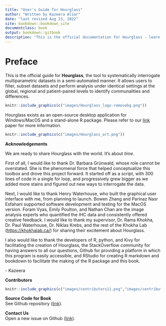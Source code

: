 ```yaml
--- 
title: "User's Guide for Hourglass"
author: "Written by Kazeera Aliar"
date: "last revised Aug 23, 2022"
site: bookdown::bookdown_site
documentclass: book
output: bookdown::gitbook
description: "This is the official documentation for Hourglass - learn how to install and utilize the tool."
---
```


# Preface

This is the official guide for **Hourglass**, the tool to systematically interrogate multiparametric datasets in a semi-automated manner. It allows users to filter, subset  datasets and perform analysis under identical settings at the global, regional and patient-paired levels to identify communalities and differences. 

```r
knitr::include_graphics(c("images/Hourglass_logo-removebg.png"))
```
  
Hourglass exists as an open-source desktop application for Windows/MacOS and a stand-alone R package. Please refer to our [link]() paper for more information.  

```r
knitr::include_graphics(c("images/Hourglass_art.png"))
```
  
  
  
**Acknowledgements**

We are ready to share Hourglass with the world. It's about _time_.

First of all, I would like to thank Dr. Barbara Grünwald, whose role cannot be overstated. She is the phenomenal force that helped conceptualize this toolbox and drove this project forward. It started off as a script, with 300 lines of code in a single for loop, and progressively grew bigger as we added more stains and figured out new ways to interrogate the data. 

Next, I would like to thank Henry Waterhouse, who built the graphical user interface with me, from planning to launch. Bowen Zhang and Parinaz Nasr Esfahani supported software development and testing for the MacOS version. Foram Vyas, Emily Poulton, and Nathan Chan are the image analysis experts who quantified the IHC data and consistently offered creative feedback. I would like to thank my supervisor, Dr. Rama Khokha, Dr. Paul Waterhouse, Dr. Niklas Krebs, and the rest of the Khokha Lab ([https://khokhalab.ca/](https://khokhalab.ca/)) for sharing their excitement about Hourglass.

I also would like to thank the developers of R, python, and Kivy for facilitating the creation of Hourglass, the StackOverflow community for having answers to all our questions, Github for providing a platform in which this program is easily accessible, and RStudio for creating R markdown and bookdown to facilitate the making of the R package and this book. 

\- Kazeera
   
  
**Contributors**  
  
```r
knitr::include_graphics(c("images/contributors11.png","images/contributors21.png"))
```
  
  
**Source Code for Book**  
See Github repository ([link](https://github.com/kazeera/Hourglass-book)).
  
  
**Contact Us**  
Open a new issue on Github ([link](https://github.com/kazeera/Hourglass/issues)).
